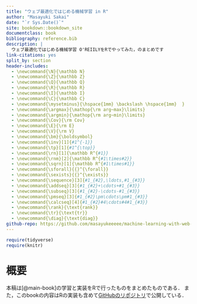 ```yaml
--- 
title: "ウェブ最適化ではじめる機械学習 in R"
author: "Masayuki Sakai"
date: "`r Sys.Date()`"
site: bookdown::bookdown_site
documentclass: book
bibliography: reference.bib
description: |
  ウェブ最適化ではじめる機械学習 O'REIILYをRでやってみた，のまとめです
link-citations: yes
split_by: section
header-includes:
  - \newcommand{\N}{\mathbb N}
  - \newcommand{\Z}{\mathbb Z}
  - \newcommand{\Q}{\mathbb Q}
  - \newcommand{\R}{\mathbb R}
  - \newcommand{\I}{\mathbb I}
  - \newcommand{\C}{\mathbb C}
  - \newcommand{\mysetminus}{\hspace{1mm} \backslash \hspace{1mm}  }
  - \newcommand{\argmax}{\mathop{\rm arg~max}\limits}
  - \newcommand{\argmin}{\mathop{\rm arg~min}\limits}
  - \newcommand{\Cov}{\rm Cov}
  - \newcommand{\E}{\rm E}
  - \newcommand{\V}{\rm V}
  - \newcommand{\bm}{\boldsymbol}
  - \newcommand{\inv}[1]{#1^{-1}}
  - \newcommand{\tp}[1]{#1^{\top}}
  - \newcommand{\rn}[1]{\mathbb R^{#1}}
  - \newcommand{\rnm}[2]{\mathbb R^{#1\times#2}}
  - \newcommand{\sqrn}[1]{\mathbb R^{#1\times#1}}
  - \newcommand{\sforall}{{}^{\forall}}
  - \newcommand{\sexists}{{}^{\exists}}
  - \newcommand{\sequence}[3]{#1_{#2},\ldots,#1_{#3}}
  - \newcommand{\addseq}[3]{#1_{#2}+\cdots+#1_{#3}}
  - \newcommand{\subseq}[3]{#1_{#2}-\cdots-#1_{#3}}
  - \newcommand{\pmseq}[3]{#1_{#2}\pm\cdots\pm#1_{#3}}
  - \newcommand{\calcseq}[4]{#1_{#2}#4\cdots#4#1_{#3}}
  - \newcommand{\rank}{\text{rank}}
  - \newcommand{\tr}{\text{tr}}
  - \newcommand{\diag}{\text{diag}}
github-repo: https://github.com/masayukeeeee/machine-learning-with-web-optimization-oreilly-in-r.github.io
---
```


```r
require(tidyverse)
require(knitr)
```

# 概要

本稿は[@main-book]の学習と実装をRで行ったものをまとめたものである．
また，このbookの内容はRの実装も含めて[GitHubのリポジトリ](https://github.com/masayukeeeee/machine-learning-with-web-optimization-oreilly-in-r.github.io)で公開している．

